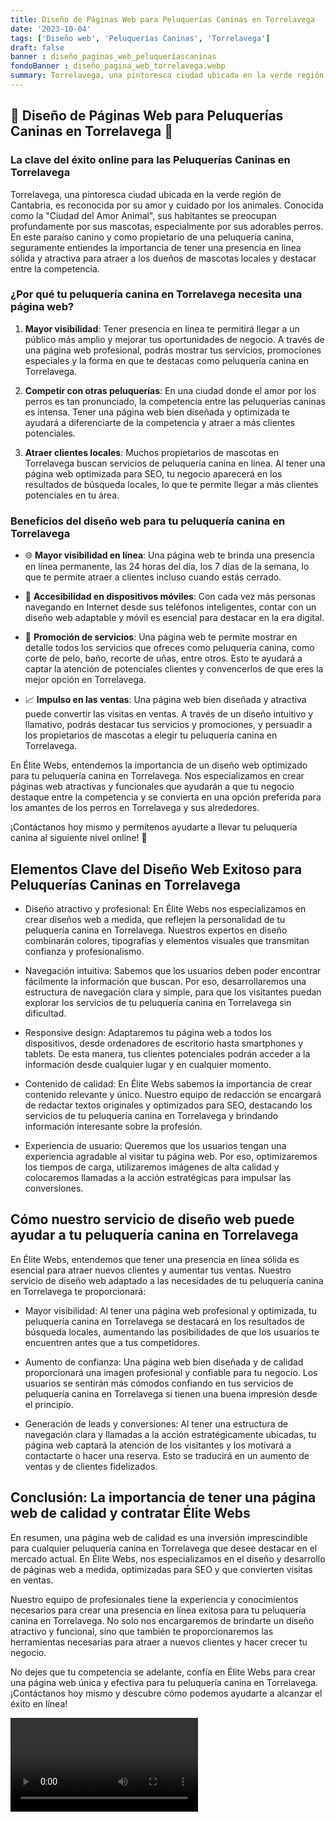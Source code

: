 ```yaml
---
title: Diseño de Páginas Web para Peluquerías Caninas en Torrelavega
date: '2023-10-04'
tags: ['Diseño web', 'Peluquerías Caninas', 'Torrelavega']
draft: false
banner : diseño_paginas_web_peluqueríascaninas
fondoBanner : diseño_pagina_web_torrelavega.webp
summary: Torrelavega, una pintoresca ciudad ubicada en la verde región de Cantabria, es reconocida por su amor y cuidado por los animales. Conocida como la Ciudad del Amor Animal, sus habitantes se preocupan profundamente por sus mascotas, especialmente por sus adorables perros. En este paraíso canino y como propietario de una peluquería canina, seguramente entiendes la importancia de tener una presencia en línea sólida y atractiva para atraer a los dueños de mascotas locales y destacar entre la competencia.
---
```


## 🐩 Diseño de Páginas Web para Peluquerías Caninas en Torrelavega 🐾

### La clave del éxito online para las Peluquerías Caninas en Torrelavega

Torrelavega, una pintoresca ciudad ubicada en la verde región de Cantabria, es reconocida por su amor y cuidado por los animales. Conocida como la "Ciudad del Amor Animal", sus habitantes se preocupan profundamente por sus mascotas, especialmente por sus adorables perros. En este paraíso canino y como propietario de una peluquería canina, seguramente entiendes la importancia de tener una presencia en línea sólida y atractiva para atraer a los dueños de mascotas locales y destacar entre la competencia.

### ¿Por qué tu peluquería canina en Torrelavega necesita una página web?

1. **Mayor visibilidad**: Tener presencia en línea te permitirá llegar a un público más amplio y mejorar tus oportunidades de negocio. A través de una página web profesional, podrás mostrar tus servicios, promociones especiales y la forma en que te destacas como peluquería canina en Torrelavega.

2. **Competir con otras peluquerías**: En una ciudad donde el amor por los perros es tan pronunciado, la competencia entre las peluquerías caninas es intensa. Tener una página web bien diseñada y optimizada te ayudará a diferenciarte de la competencia y atraer a más clientes potenciales.

3. **Atraer clientes locales**: Muchos propietarios de mascotas en Torrelavega buscan servicios de peluquería canina en línea. Al tener una página web optimizada para SEO, tu negocio aparecerá en los resultados de búsqueda locales, lo que te permite llegar a más clientes potenciales en tu área.

### Beneficios del diseño web para tu peluquería canina en Torrelavega

- 🌐 **Mayor visibilidad en línea**: Una página web te brinda una presencia en línea permanente, las 24 horas del día, los 7 días de la semana, lo que te permite atraer a clientes incluso cuando estás cerrado.

- 📱 **Accesibilidad en dispositivos móviles**: Con cada vez más personas navegando en Internet desde sus teléfonos inteligentes, contar con un diseño web adaptable y móvil es esencial para destacar en la era digital.

- 💼 **Promoción de servicios**: Una página web te permite mostrar en detalle todos los servicios que ofreces como peluquería canina, como corte de pelo, baño, recorte de uñas, entre otros. Esto te ayudará a captar la atención de potenciales clientes y convencerlos de que eres la mejor opción en Torrelavega.

- 📈 **Impulso en las ventas**: Una página web bien diseñada y atractiva puede convertir las visitas en ventas. A través de un diseño intuitivo y llamativo, podrás destacar tus servicios y promociones, y persuadir a los propietarios de mascotas a elegir tu peluquería canina en Torrelavega.

En Élite Webs, entendemos la importancia de un diseño web optimizado para tu peluquería canina en Torrelavega. Nos especializamos en crear páginas web atractivas y funcionales que ayudarán a que tu negocio destaque entre la competencia y se convierta en una opción preferida para los amantes de los perros en Torrelavega y sus alrededores.

¡Contáctanos hoy mismo y permítenos ayudarte a llevar tu peluquería canina al siguiente nivel online! 🚀

<GifSeo />

<Cta />

## Elementos Clave del Diseño Web Exitoso para Peluquerías Caninas en Torrelavega

- Diseño atractivo y profesional: En Élite Webs nos especializamos en crear diseños web a medida, que reflejen la personalidad de tu peluquería canina en Torrelavega. Nuestros expertos en diseño combinarán colores, tipografías y elementos visuales que transmitan confianza y profesionalismo.

- Navegación intuitiva: Sabemos que los usuarios deben poder encontrar fácilmente la información que buscan. Por eso, desarrollaremos una estructura de navegación clara y simple, para que los visitantes puedan explorar los servicios de tu peluquería canina en Torrelavega sin dificultad.

- Responsive design: Adaptaremos tu página web a todos los dispositivos, desde ordenadores de escritorio hasta smartphones y tablets. De esta manera, tus clientes potenciales podrán acceder a la información desde cualquier lugar y en cualquier momento.

- Contenido de calidad: En Élite Webs sabemos la importancia de crear contenido relevante y único. Nuestro equipo de redacción se encargará de redactar textos originales y optimizados para SEO, destacando los servicios de tu peluquería canina en Torrelavega y brindando información interesante sobre la profesión.

- Experiencia de usuario: Queremos que los usuarios tengan una experiencia agradable al visitar tu página web. Por eso, optimizaremos los tiempos de carga, utilizaremos imágenes de alta calidad y colocaremos llamadas a la acción estratégicas para impulsar las conversiones.

## Cómo nuestro servicio de diseño web puede ayudar a tu peluquería canina en Torrelavega

En Élite Webs, entendemos que tener una presencia en línea sólida es esencial para atraer nuevos clientes y aumentar tus ventas. Nuestro servicio de diseño web adaptado a las necesidades de tu peluquería canina en Torrelavega te proporcionará:

- Mayor visibilidad: Al tener una página web profesional y optimizada, tu peluquería canina en Torrelavega se destacará en los resultados de búsqueda locales, aumentando las posibilidades de que los usuarios te encuentren antes que a tus competidores.

- Aumento de confianza: Una página web bien diseñada y de calidad proporcionará una imagen profesional y confiable para tu negocio. Los usuarios se sentirán más cómodos confiando en tus servicios de peluquería canina en Torrelavega si tienen una buena impresión desde el principio.

- Generación de leads y conversiones: Al tener una estructura de navegación clara y llamadas a la acción estratégicamente ubicadas, tu página web captará la atención de los visitantes y los motivará a contactarte o hacer una reserva. Esto se traducirá en un aumento de ventas y de clientes fidelizados.

## Conclusión: La importancia de tener una página web de calidad y contratar Élite Webs

En resumen, una página web de calidad es una inversión imprescindible para cualquier peluquería canina en Torrelavega que desee destacar en el mercado actual. En Élite Webs, nos especializamos en el diseño y desarrollo de páginas web a medida, optimizadas para SEO y que convierten visitas en ventas.

Nuestro equipo de profesionales tiene la experiencia y conocimientos necesarios para crear una presencia en línea exitosa para tu peluquería canina en Torrelavega. No solo nos encargaremos de brindarte un diseño atractivo y funcional, sino que también te proporcionaremos las herramientas necesarias para atraer a nuevos clientes y hacer crecer tu negocio.

No dejes que tu competencia se adelante, confía en Élite Webs para crear una página web única y efectiva para tu peluquería canina en Torrelavega. ¡Contáctanos hoy mismo y descubre cómo podemos ayudarte a alcanzar el éxito en línea!

<Video />

<CtaBot job='Peluquerías Caninas' city='Torrelavega'/>

<Gmaps query='Torrelavega+españa+maps' />